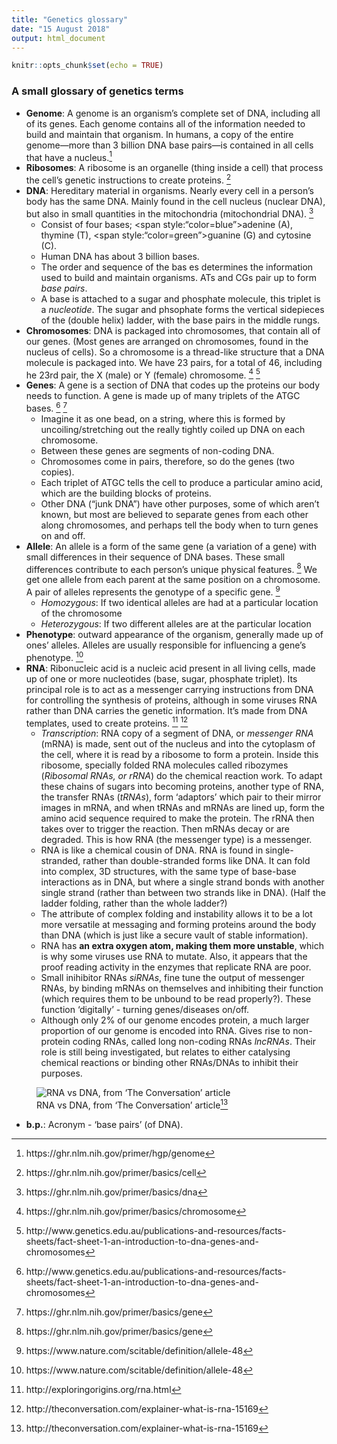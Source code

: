 ```yaml
---
title: "Genetics glossary"
date: "15 August 2018"
output: html_document
---
```


```r
knitr::opts_chunk$set(echo = TRUE)
```

### A small glossary of genetics terms

* __Genome__: A genome is an organism’s complete set of DNA, including all of its genes. Each genome contains all of the information needed to build and maintain that organism. In humans, a copy of the entire genome—more than 3 billion DNA base pairs—is contained in all cells that have a nucleus.[^1]
* __Ribosomes__: A ribosome is an organelle (thing inside a cell) that process the cell's genetic instructions to create proteins. [^2]
* __DNA__: Hereditary material in organisms. Nearly every cell in a person's body has the same DNA. Mainly found in the cell nucleus (nuclear DNA), but also in small quantities in the mitochondria (mitochondrial DNA). [^3]
    + Consist of four bases; <span style:"color=blue">adenine (A), thymine (T), </span><span style:"color=green">guanine (G) and cytosine (C).</span>
    + Human DNA has about 3 billion bases. 
    + The order and sequence of the bas es determines the information used to build and maintain organisms. ATs and CGs pair up to form _base pairs_.
    + A base is attached to a sugar and phosphate molecule, this triplet is a _nucleotide_. The sugar and phsophate forms the vertical sidepieces of the (double helix) ladder, with the base pairs in the middle rungs.
* __Chromosomes__: DNA is packaged into chromosomes, that contain all of our genes. (Most genes are arranged on chromosomes, found in the nucleus of cells). So a chromosome is a thread-like structure that a DNA molecule is packaged into. We have 23 pairs, for a total of 46, including he 23rd pair, the X (male) or Y (female) chromosome. [^4] [^5]
* __Genes__: A gene is a section of DNA that codes up the proteins our body needs to function. A gene is made up of many triplets of the ATGC bases. [^5] [^6]
    + Imagine it as one bead, on a string, where this is formed by uncoiling/stretching out the really tightly coiled up DNA on each chromosome.
    + Between these genes are segments of non-coding DNA.
    + Chromosomes come in pairs, therefore, so do the genes (two copies).
    + Each triplet of ATGC tells the cell to produce a particular amino acid, which are the building blocks of proteins.
    + Other DNA ("junk DNA") have other purposes, some of which aren't known, but most are believed to separate genes from each other along chromosomes, and perhaps tell the body when to turn genes on and off.
* __Allele__: An allele is a form of the same gene (a variation of a gene) with small differences in their sequence of DNA bases. These small differences contribute to each person's unique physical features. [^6] We get one allele from each parent at the same position on a chromosome. A pair of alleles represents the genotype of a specific gene. [^9]
    + _Homozygous_: If two identical alleles are had at a particular location of the chromosome
    + _Heterozygous_: If two different alleles are at the particular location
* __Phenotype__: outward appearance of the organism, generally made up of ones' alleles. Alleles are usually responsible for influencing a gene's phenotype. [^9]
* __RNA__: Ribonucleic acid is a nucleic acid present in all living cells, made up of one or more nucleotides (base, sugar, phosphate triplet). Its principal role is to act as a messenger carrying instructions from DNA for controlling the synthesis of proteins, although in some viruses RNA rather than DNA carries the genetic information. It's made from DNA templates, used to create proteins. [^7] [^8]
    + _Transcription_: RNA copy of a segment of DNA, or _messenger RNA_ (mRNA) is made, sent out of the nucleus and into the cytoplasm of the cell, where it is read by a ribosome to form a protein. Inside this ribosome, specially folded RNA molecules called ribozymes (_Ribosomal RNAs, or rRNA_) do the chemical reaction work. To adapt these chains of sugars into becoming proteins, another type of RNA, the transfer RNAs (_tRNAs_), form 'adaptors' which pair to their mirror images in mRNA, and when tRNAs and mRNAs are lined up, form the amino acid sequence required to make the protein. The rRNA then takes over to trigger the reaction. Then mRNAs decay or are degraded. This is how RNA (the messenger type) is a messenger.
    + RNA is like a chemical cousin of DNA. RNA is found in single-stranded, rather than double-stranded forms like DNA. It can fold into complex, 3D structures, with the same type of base-base interactions as in DNA, but where a single strand bonds with another single strand (rather than between two strands like in DNA). (Half the ladder folding, rather than the whole ladder?)
    + The attribute of complex folding and instability allows it to be a lot more versatile at messaging and forming proteins around the body than DNA (which is just like a secure vault of stable information).
    + RNA has __an extra oxygen atom, making them more unstable__, which is why some viruses use RNA to mutate. Also, it appears that the proof reading activity in the enzymes that replicate RNA are poor.
    + Small inihibitor RNAs _siRNAs_, fine tune the output of messenger RNAs, by binding mRNAs on themselves and inhibiting their function (which requires them to be unbound to be read properly?). These function 'digitally' - turning genes/diseases on/off.
    + Although only 2\% of our genome encodes protein, a much larger proportion of our genome is encoded into RNA. Gives rise to non-protein coding RNAs, called long non-coding RNAs _lncRNAs_. Their role is still being investigated, but relates to either catalysing chemical reactions or binding other RNAs/DNAs to inhibit their purposes.

![RNA vs DNA, from 'The Conversation' article[^8]](dna_rna_conversation.png)

<!--     \begin{figure}[h] -->
<!--         \centering -->
<!--         \includegraphics[scale = 0.2]{dna_rna_conversation} -->
<!--         \caption{RNA vs DNA, from 'The Conversation' article} -->
<!--         \label{fig:my_label} -->
<!--     \end{figure} -->
* __b.p.__: Acronym - 'base pairs' (of DNA).

<!-- References -->
[^1]: https://ghr.nlm.nih.gov/primer/hgp/genome

[^2]: https://ghr.nlm.nih.gov/primer/basics/cell

[^3]: https://ghr.nlm.nih.gov/primer/basics/dna

[^4]: https://ghr.nlm.nih.gov/primer/basics/chromosome

[^5]: http://www.genetics.edu.au/publications-and-resources/facts-sheets/fact-sheet-1-an-introduction-to-dna-genes-and-chromosomes

[^6]: https://ghr.nlm.nih.gov/primer/basics/gene

[^7]: http://exploringorigins.org/rna.html

[^8]: http://theconversation.com/explainer-what-is-rna-15169
[^9]: https://www.nature.com/scitable/definition/allele-48
